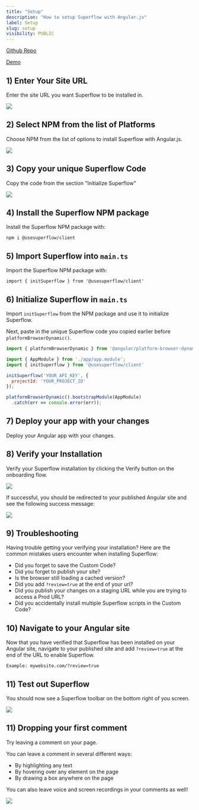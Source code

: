 ```yaml
---
title: "Setup"
description: "How to setup Superflow with Angular.js"
label: Setup
slug: setup
visibility: PUBLIC
---
```


[Github Repo](https://github.com/benjvelt/superflow-angular)

[Demo](https://superflow-angular.vercel.app/?review=true)


## 1) Enter Your Site URL

Enter the site URL you want Superflow to be installed in.

 
![](https://cdn.hashnode.com/res/hashnode/image/upload/v1733137298431/EEyBEqarl.png?auto=format)
 

## 2) Select NPM from the list of Platforms

Choose NPM from the list of options to install Superflow with Angular.js.

 
![](https://cdn.hashnode.com/res/hashnode/image/upload/v1733202339220/OAjkGhhK-.png?auto=format)
 

## 3) Copy your unique Superflow Code

Copy the code from the section "Initialize Superflow"

 
![](https://cdn.hashnode.com/res/hashnode/image/upload/v1733202371925/G1EFWvy7r.png?auto=format)
 


## 4) Install the Superflow NPM package

Install the Superflow NPM package with:

```
npm i @usesuperflow/client
```

## 5) Import Superflow into `main.ts`

Import the Superflow NPM package with:

```
import { initSuperflow } from '@usesuperflow/client'
```

## 6) Initialize Superflow in `main.ts`

Import `initSuperflow` from the NPM package and use it to initialize Superflow.

Next, paste in the unique Superflow code you copied earlier before `platformBrowserDynamic()`.


```js
import { platformBrowserDynamic } from '@angular/platform-browser-dynamic';

import { AppModule } from './app/app.module';
import { initSuperflow } from '@usesuperflow/client'

initSuperflow('YOUR_API_KEY', {
  projectId: 'YOUR_PROJECT_ID'
});

platformBrowserDynamic().bootstrapModule(AppModule)
  .catch(err => console.error(err));

```

## 7) Deploy your app with your changes

Deploy your Angular app with your changes.


## 8) Verify your Installation

Verify your Superflow installation by clicking the Verify button on the onboarding flow.

 
![](https://cdn.hashnode.com/res/hashnode/image/upload/v1733137679622/cNOyYUW_-.png?auto=format)
 

If successful, you should be redirected to your published Angular site and see the following success message:

 
![](https://cdn.hashnode.com/res/hashnode/image/upload/v1733137773797/iHfwktxSw.png?auto=format)
 

## 9) Troubleshooting

Having trouble getting your verifying your installation? Here are the common mistakes users encounter when installing Superflow:

 - Did you forget to save the Custom Code?
 - Did you forget to publish your site?
 - Is the browser still loading a cached version?
 - Did you add `?review=true` at the end of your url?
 - Did you publish your changes on a staging URL while you are trying to access a Prod URL?
 - Did you accidentally install multiple Superflow scripts in the Custom Code?


## 10) Navigate to your Angular site 

Now that you have verified that Superflow has been installed on your Angular site, navigate to your published site and add `?review=true` at the end of the URL to enable Superflow. 

`Example: mywebsite.com/?review=true`


## 11) Test out Superflow

You should now see a Superflow toolbar on the bottom right of you screen.

 
![](https://cdn.hashnode.com/res/hashnode/image/upload/v1733137813622/xwWngcgVb.png?auto=format)
 



## 11) Dropping your first comment
Try leaving a comment on your page.

You can leave a comment in several different ways:
- By highlighting any text
- By hovering over any element on the page
- By drawing a box anywhere on the page

You can also leave voice and screen recordings in your comments as well!

 
![](https://cdn.hashnode.com/res/hashnode/image/upload/v1733137856433/LtsVBsWFJ.gif?auto=format)
 

